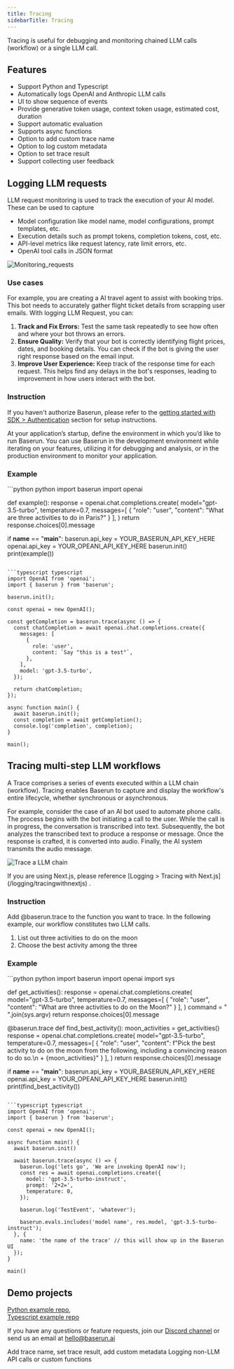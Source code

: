 ```yaml
---
title: Tracing
sidebarTitle: Tracing
---
```


Tracing is useful for debugging and monitoring chained LLM calls (workflow) or a single LLM call.

## Features

- Support Python and Typescript
- Automatically logs OpenAI and Anthropic LLM calls
- UI to show sequence of events
- Provide generative token usage, context token usage, estimated cost, duration
- Support automatic evaluation
- Supports async functions
- Option to add custom trace name
- Option to log custom metadata
- Option to set trace result
- Support collecting user feedback

## Logging LLM requests

LLM request monitoring is used to track the execution of your AI model. These can be used to capture

- Model configuration like model name, model configurations, prompt templates, etc.
- Execution details such as prompt tokens, completion tokens, cost, etc.
- API-level metrics like request latency, rate limit errors, etc.
- OpenAI tool calls in JSON format

![Monitoring_requests](/images/monitor-logging-requests.png)

### Use cases

For example, you are creating a AI travel agent to assist with booking trips. This bot needs to accurately gather flight ticket details from scrapping user emails. With logging LLM Request, you can:

1. **Track and Fix Errors:** Test the same task repeatedly to see how often and where your bot throws an errors.
2. **Ensure Quality:** Verify that your bot is correctly identifying flight prices, dates, and booking details. You can check if the bot is giving the user right response based on the email input.
3. **Improve User Experience:** Keep track of the response time for each request. This helps find any delays in the bot's responses, leading to improvement in how users interact with the bot.

### Instruction

If you haven't authorize Baserun, please refer to the [getting started with SDK > Authentication](/uthentication) section for setup instructions.

At your application’s startup, define the environment in which you’d like to run Baserun.
You can use Baserun in the development environment while iterating on your features, utilizing it for debugging and analysis, or in the production environment to monitor your application.

### Example

<CodeGroup>
```python python
import baserun
import openai

def example():
response = openai.chat.completions.create(
model="gpt-3.5-turbo",
temperature=0.7,
messages=[
{
"role": "user",
"content": "What are three activities to do in Paris?"
}
],
)
return response.choices[0].message

if **name** == "**main**":
baserun.api_key = YOUR_BASERUN_API_KEY_HERE
openai.api_key = YOUR_OPEANI_API_KEY_HERE
baserun.init()
print(example())

````

```typescript typescript
import OpenAI from 'openai';
import { baserun } from 'baserun';

baserun.init();

const openai = new OpenAI();

const getCompletion = baserun.trace(async () => {
  const chatCompletion = await openai.chat.completions.create({
    messages: [
      {
        role: 'user',
        content: `Say "this is a test"`,
      },
    ],
    model: 'gpt-3.5-turbo',
  });

  return chatCompletion;
});

async function main() {
  await baserun.init();
  const completion = await getCompletion();
  console.log('completion', completion);
}

main();
````

</CodeGroup>

## Tracing multi-step LLM workflows

A Trace comprises a series of events executed within a LLM chain (workflow). Tracing enables Baserun to capture and display the workflow's entire lifecycle, whether synchronous or asynchronous.

For example, consider the case of an AI bot used to automate phone calls. The process begins with the bot initiating a call to the user. While the call is in progress, the conversation is transcribed into text. Subsequently, the bot analyzes the transcribed text to produce a response or message. Once the response is crafted, it is converted into audio. Finally, the AI system transmits the audio message.

![Trace a LLM chain](/images/monitor-trace-details.png)

<Note>
  If you are using Next.js, please reference [Logging > Tracing with
  Next.js](/logging/tracingwithnextjs) .
</Note>

### Instruction

Add @baserun.trace to the function you want to trace. In the following example, our workflow constitutes two LLM calls.

1. List out three activities to do on the moon
2. Choose the best activity among the three

### Example

<CodeGroup>
```python python
import baserun
import openai
import sys

def get_activities():
response = openai.chat.completions.create(
model="gpt-3.5-turbo",
temperature=0.7,
messages=[
{
"role": "user",
"content": "What are three activities to do on the Moon?"
}
],
)
command = " ".join(sys.argv)
return response.choices[0].message

@baserun.trace
def find_best_activity():
moon_activities = get_activities()
response = openai.chat.completions.create(
model="gpt-3.5-turbo",
temperature=0.7,
messages=[
{
"role": "user",
"content": f"Pick the best activity to do on the moon from the following, including a convincing reason to do so.\n + {moon_activities}"
}
],
)
return response.choices[0].message

if **name** == "**main**":
baserun.api_key = YOUR_BASERUN_API_KEY_HERE
openai.api_key = YOUR_OPEANI_API_KEY_HERE
baserun.init()
print(find_best_activity())

````

```typescript typescript
import OpenAI from 'openai';
import { baserun } from 'baserun';

const openai = new OpenAI();

async function main() {
  await baserun.init()

  await baserun.trace(async () => {
    baserun.log('lets go', 'We are invoking OpenAI now');
    const res = await openai.completions.create({
      model: 'gpt-3.5-turbo-instruct',
      prompt: '2+2=',
      temperature: 0,
    });

    baserun.log('TestEvent', 'whatever');

    baserun.evals.includes('model name', res.model, 'gpt-3.5-turbo-instruct');
  }, {
    name: 'the name of the trace' // this will show up in the Baserun UI
  });
}

main()
````

</CodeGroup>

## Demo projects

[Python example repo](https://github.com/baserun-ai/testing-agent/), <br />
[Typescript example repo](https://github.com/baserun-ai/testing-agent-js)

If you have any questions or feature requests, join our [Discord channel](https://discord.com/invite/xEPFsvSmkb) or send us an email at [hello@baserun.ai](mailto:hello@baserun.ai)

<CardGroup cols={2}>
  <Card title="Advanced tracing" icon="book" href="/monitoring/advanced-tracing">
    Add trace name, set trace result, add custom metadata
  </Card>
  <Card title="Custom logs" icon="book" href="/getstartedwithSDK/logging-LLM-requests">
    Logging non-LLM API calls or custom functions
  </Card>

</CardGroup>
